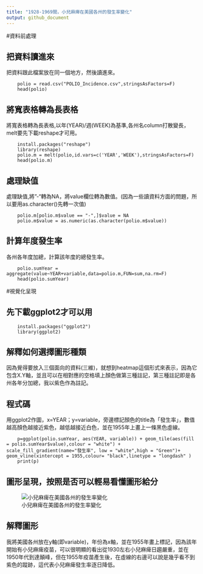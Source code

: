 ```yaml
---
title: "1928-1969間，小兒麻痺在美國各州的發生率變化"
output: github_document
---
```



#資料前處理


## 把資料讀進來
把資料跟此檔案放在同一個地方，然後讀進來。

```
    polio = read.csv("POLIO_Incidence.csv",stringsAsFactors=F)
    head(polio)
```
## 將寬表格轉為長表格
將寬表格轉為長表格,以年(YEAR)/週(WEEK)為基準,各州名column打散變長，melt要先下載reshape才可用。

```
    install.packages("reshape")
    library(reshape)
    polio.m = melt(polio,id.vars=c('YEAR','WEEK'),stringsAsFactors=F)
    head(polio.m)
```
## 處理缺值
處理缺值,將"-"轉為NA，將value欄位轉為數值。(因為一些讀資料方面的問題，所以要用as.character()先轉一次值)

```
    polio.m[polio.m$value == "-",]$value = NA 
    polio.m$value = as.numeric(as.character(polio.m$value)) 
```
## 計算年度發生率
各州各年度加總，計算該年度的總發生率。

```
    polio.sumYear = aggregate(value~YEAR+variable,data=polio.m,FUN=sum,na.rm=F)
    head(polio.sumYear)
```

#視覺化呈現

## 先下載ggplot2才可以用
```
    install.packages("ggplot2")
    library(ggplot2)
```
## 解釋如何選擇圖形種類

因為覺得要放入三個面向的資料(三維)，就想到heatmap這個形式來表示，因為它包含X.Y軸，並且可以在相對應的空格填上顏色做第三種註記，第三種註記即是各州各年分加總，我以紫色作為註記。

## 程式碼

用ggplot2作圖，x=YEAR；y=variable，旁邊標記顏色的title為「發生率」，數值越高顏色越接近紫色，越低越接近白色，並在1955年上畫上一條黑色虛線。

```
    p=ggplot(polio.sumYear, aes(YEAR, variable)) + geom_tile(aes(fill = polio.sumYear$value),colour = "white") + scale_fill_gradient(name="發生率", low = "white",high = "Green")+ geom_vline(xintercept = 1955,colour= "black",linetype = "longdash" )
    print(p)
```
## 圖形呈現，按照是否可以輕易看懂圖形給分

![小兒麻痺在美國各州的發生率變化](https://raw.githubusercontent.com/sres320/image/master/0516.png)

## 解釋圖形

我將美國各州放在y軸(即variable)，年份為x軸，並在1955年畫上標記，因為該年開始有小兒麻痺疫苗，可以很明顯的看出從1930左右小兒麻痺日趨嚴重，並在1950年代到達顛峰，但在1955年疫苗產生後，在虛線的右邊可以說是幾乎看不到紫色的蹤跡，這代表小兒麻痺發生率逐日降低。
